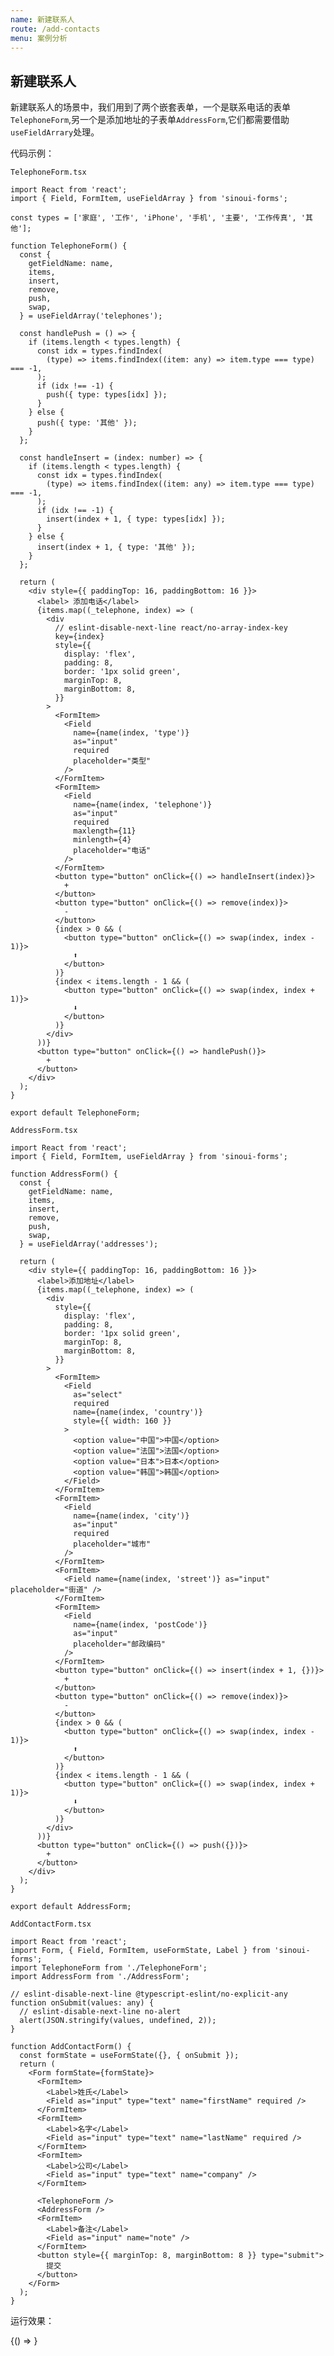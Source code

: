 ```yaml
---
name: 新建联系人
route: /add-contacts
menu: 案例分析
---
```



## 新建联系人

新建联系人的场景中，我们用到了两个嵌套表单，一个是联系电话的表单`TelephoneForm`,另一个是添加地址的子表单`AddressForm`,它们都需要借助`useFieldArrary`处理。

代码示例：

`TelephoneForm.tsx`

```tsx
import React from 'react';
import { Field, FormItem, useFieldArray } from 'sinoui-forms';

const types = ['家庭', '工作', 'iPhone', '手机', '主要', '工作传真', '其他'];

function TelephoneForm() {
  const {
    getFieldName: name,
    items,
    insert,
    remove,
    push,
    swap,
  } = useFieldArray('telephones');

  const handlePush = () => {
    if (items.length < types.length) {
      const idx = types.findIndex(
        (type) => items.findIndex((item: any) => item.type === type) === -1,
      );
      if (idx !== -1) {
        push({ type: types[idx] });
      }
    } else {
      push({ type: '其他' });
    }
  };

  const handleInsert = (index: number) => {
    if (items.length < types.length) {
      const idx = types.findIndex(
        (type) => items.findIndex((item: any) => item.type === type) === -1,
      );
      if (idx !== -1) {
        insert(index + 1, { type: types[idx] });
      }
    } else {
      insert(index + 1, { type: '其他' });
    }
  };

  return (
    <div style={{ paddingTop: 16, paddingBottom: 16 }}>
      <label> 添加电话</label>
      {items.map((_telephone, index) => (
        <div
          // eslint-disable-next-line react/no-array-index-key
          key={index}
          style={{
            display: 'flex',
            padding: 8,
            border: '1px solid green',
            marginTop: 8,
            marginBottom: 8,
          }}
        >
          <FormItem>
            <Field
              name={name(index, 'type')}
              as="input"
              required
              placeholder="类型"
            />
          </FormItem>
          <FormItem>
            <Field
              name={name(index, 'telephone')}
              as="input"
              required
              maxlength={11}
              minlength={4}
              placeholder="电话"
            />
          </FormItem>
          <button type="button" onClick={() => handleInsert(index)}>
            +
          </button>
          <button type="button" onClick={() => remove(index)}>
            -
          </button>
          {index > 0 && (
            <button type="button" onClick={() => swap(index, index - 1)}>
              ⬆️
            </button>
          )}
          {index < items.length - 1 && (
            <button type="button" onClick={() => swap(index, index + 1)}>
              ⬇️
            </button>
          )}
        </div>
      ))}
      <button type="button" onClick={() => handlePush()}>
        +
      </button>
    </div>
  );
}

export default TelephoneForm;
```

`AddressForm.tsx`

```tsx
import React from 'react';
import { Field, FormItem, useFieldArray } from 'sinoui-forms';

function AddressForm() {
  const {
    getFieldName: name,
    items,
    insert,
    remove,
    push,
    swap,
  } = useFieldArray('addresses');

  return (
    <div style={{ paddingTop: 16, paddingBottom: 16 }}>
      <label>添加地址</label>
      {items.map((_telephone, index) => (
        <div
          style={{
            display: 'flex',
            padding: 8,
            border: '1px solid green',
            marginTop: 8,
            marginBottom: 8,
          }}
        >
          <FormItem>
            <Field
              as="select"
              required
              name={name(index, 'country')}
              style={{ width: 160 }}
            >
              <option value="中国">中国</option>
              <option value="法国">法国</option>
              <option value="日本">日本</option>
              <option value="韩国">韩国</option>
            </Field>
          </FormItem>
          <FormItem>
            <Field
              name={name(index, 'city')}
              as="input"
              required
              placeholder="城市"
            />
          </FormItem>
          <FormItem>
            <Field name={name(index, 'street')} as="input" placeholder="街道" />
          </FormItem>
          <FormItem>
            <Field
              name={name(index, 'postCode')}
              as="input"
              placeholder="邮政编码"
            />
          </FormItem>
          <button type="button" onClick={() => insert(index + 1, {})}>
            +
          </button>
          <button type="button" onClick={() => remove(index)}>
            -
          </button>
          {index > 0 && (
            <button type="button" onClick={() => swap(index, index - 1)}>
              ⬆️
            </button>
          )}
          {index < items.length - 1 && (
            <button type="button" onClick={() => swap(index, index + 1)}>
              ⬇️
            </button>
          )}
        </div>
      ))}
      <button type="button" onClick={() => push({})}>
        +
      </button>
    </div>
  );
}

export default AddressForm;
```

`AddContactForm.tsx`

```tsx
import React from 'react';
import Form, { Field, FormItem, useFormState, Label } from 'sinoui-forms';
import TelephoneForm from './TelephoneForm';
import AddressForm from './AddressForm';

// eslint-disable-next-line @typescript-eslint/no-explicit-any
function onSubmit(values: any) {
  // eslint-disable-next-line no-alert
  alert(JSON.stringify(values, undefined, 2));
}

function AddContactForm() {
  const formState = useFormState({}, { onSubmit });
  return (
    <Form formState={formState}>
      <FormItem>
        <Label>姓氏</Label>
        <Field as="input" type="text" name="firstName" required />
      </FormItem>
      <FormItem>
        <Label>名字</Label>
        <Field as="input" type="text" name="lastName" required />
      </FormItem>
      <FormItem>
        <Label>公司</Label>
        <Field as="input" type="text" name="company" />
      </FormItem>

      <TelephoneForm />
      <AddressForm />
      <FormItem>
        <Label>备注</Label>
        <Field as="input" name="note" />
      </FormItem>
      <button style={{ marginTop: 8, marginBottom: 8 }} type="submit">
        提交
      </button>
    </Form>
  );
}
```

运行效果：

<Playground>{() => <AddContactForm />}</Playground>
